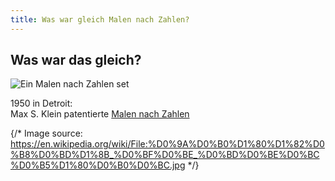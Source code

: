 ```yaml
---
title: Was war gleich Malen nach Zahlen?
---
```



## Was war das gleich?

<Image src={paintingByNumbers} alt="Ein Malen nach Zahlen set" />

1950 in Detroit:  
Max S. Klein patentierte [Malen nach Zahlen](https://en.wikipedia.org/wiki/Paint_by_number)

{/* Image source: https://en.wikipedia.org/wiki/File:%D0%9A%D0%B0%D1%80%D1%82%D0%B8%D0%BD%D1%8B_%D0%BF%D0%BE_%D0%BD%D0%BE%D0%BC%D0%B5%D1%80%D0%B0%D0%BC.jpg */}